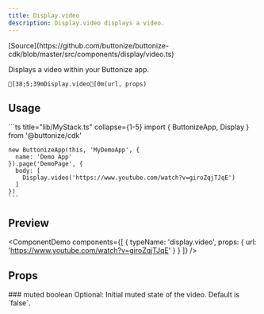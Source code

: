 ```yaml
---
title: Display.video
description: Display.video displays a video.
---
```



<FrameworkSelect>
	<FrameworkContent>
		<Fragment slot="cdk">
			[Source](https://github.com/buttonize/buttonize-cdk/blob/master/src/components/display/video.ts)
		</Fragment>
	</FrameworkContent>
</FrameworkSelect>

Displays a video within your Buttonize app.

```ansi frame="none"
[38;5;39mDisplay.video[0m(url, props)
```

## Usage

<FrameworkContent>
   <Fragment slot="cdk">
    ```ts title="lib/MyStack.ts" collapse={1-5}
    import { ButtonizeApp, Display } from '@buttonize/cdk'

    new ButtonizeApp(this, 'MyDemoApp', {
      name: 'Demo App'
    }).page('DemoPage', {
      body: [
        Display.video('https://www.youtube.com/watch?v=giroZqjTJqE')
      ]
    })
    ```

   </Fragment>
</FrameworkContent>

## Preview

<ComponentDemo
	components={[
		{
			typeName: 'display.video',
			props: {
				url: 'https://www.youtube.com/watch?v=giroZqjTJqE'
			}
		}
	]}
/>

## Props

<FrameworkContent>
	<Fragment slot="cdk">
		<PropDescription>
			<Fragment slot="title">### muted</Fragment>
			<PropMarker slot="markers" type="optional" />
			<Fragment slot="type">boolean</Fragment>
			<Fragment slot="description">
				Optional: Initial muted state of the video. Default is `false`.
			</Fragment>
		</PropDescription>
	</Fragment>
</FrameworkContent>
